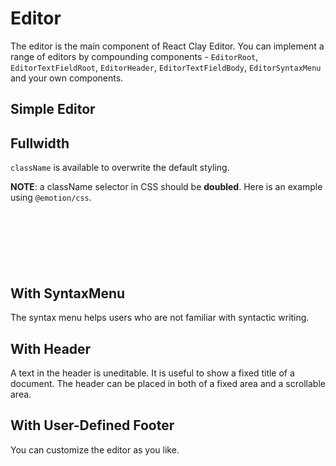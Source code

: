 
<Meta title="Get Started/Editor" />

# Editor

The editor is the main component of React Clay Editor. You can implement a range of editors by compounding components -
`EditorRoot`, `EditorTextFieldRoot`, `EditorHeader`, `EditorTextFieldBody`, `EditorSyntaxMenu` and your own components.


## Simple Editor

<Canvas of={EditorStories.SimpleEditorStory} />

## Fullwidth

`className` is available to overwrite the default styling.

<Canvas of={EditorStories.FullwidthStory} />

**NOTE**: a className selector in CSS should be **doubled**. Here is an example using `@emotion/css`.

```ts
const className = css`
  && {
    width: 100%;
  }
`;
// two ampersands (&&) is important
```

## With SyntaxMenu

The syntax menu helps users who are not familiar with syntactic writing.

<Canvas of={EditorStories.WithSyntaxMenuStory} />

## With Header

A text in the header is uneditable. It is useful to show a fixed title of a document. The header can be placed in both
of a fixed area and a scrollable area.

<Canvas of={EditorStories.WithFixedHeaderStory} />

<Canvas of={EditorStories.WithScrollableHeaderStory} />

## With User-Defined Footer

You can customize the editor as you like.

<Canvas of={EditorStories.WithUserDefinedFooterStory} />
